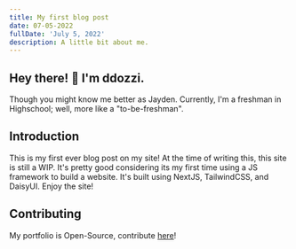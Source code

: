 ```yaml
---
title: My first blog post
date: 07-05-2022
fullDate: 'July 5, 2022' 
description: A little bit about me.
---
```


## Hey there! 👋  I'm ddozzi.
Though you might know me better as Jayden. Currently, I'm a freshman in Highschool; well, more like a "to-be-freshman".

## Introduction
This is my first ever blog post on my site! At the time of writing this, this site is still a WIP. It's pretty good considering its my first time using a JS framework to build a website. It's built using NextJS, TailwindCSS, and DaisyUI. Enjoy the site!

## Contributing
My portfolio is Open-Source, contribute [here](https://github.com/krozzi/portfolio)!